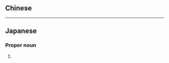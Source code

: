 {{also|將次}}
==Chinese==
{{zh-see|將次}}

----

==Japanese==
{{ja-kanjitab|将|次}}

===Proper noun===
{{ja-pos|proper|まさつぐ}}

# {{given name|male|lang=ja|sort=まさつぐ}}